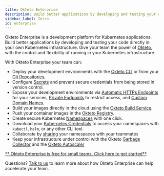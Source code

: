 ```yaml
---
title: Okteto Enterprise
description: Build better applications by developing and testing your code directly on your Kubernetes infrastructure
sidebar_label: Intro
id: enterprise
---
```


Okteto Enterprise is a development platform for Kubernetes applications. Build better applications by developing and testing your code directly in your own Kubernetes infrastructure. Give your team the power of [Okteto](/docs/reference/development-environments), with the control and flexibility of running in your Kubernetes infrastructure.

With Okteto Enterprise your team can:

- Deploy your development environments with the [Okteto CLI](/docs/getting-started/) or from your [Git Repositories](/docs/cloud/deploy-from-git/).
- Configure [Secrets](/docs/cloud/secrets/) and prevent secure credentials from being stored in version control.
- Expose your development environments via [Automatic HTTPs Endpoints](/docs/cloud/ssl/) for your services, [Private Endpoints](/docs/cloud/private-endpoints/) to restrict access, and [Custom Domain Names](/docs/cloud/custom-domains/).
- Build your images directly in the cloud using the [Okteto Build Service](/docs/cloud/build).
- Push your container images in the [Okteto Registry](/docs/cloud/registry).
- Create secure Kubernetes [Namespaces](/docs/cloud/namespaces/) with one click.
- Download your [Kubernetes Credentials](/docs/cloud/credentials/) to access your namespaces with `kubectl`, `helm`, or any other CLI tool.
- Collaborate by [sharing](/docs/cloud/namespaces/#share-your-namespace) your namespaces with your teammates
- Keep your infrastructure under control with the Okteto [Garbage Collector](/docs/enterprise/administration/cleanup/) and the [Okteto Autoscaler](/docs/enterprise/administration/configuration/#autoscaler)

[** Okteto Enterprise is free for small teams. Click here to get started**](/docs/enterprise/install/overview).

Questions? [Talk to us](https://okteto.com/#talktous) to learn more about how Okteto Enterprise can help accelerate your team.


